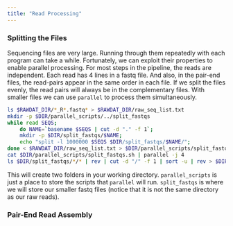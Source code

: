```yaml
---
title: "Read Processing"
---
```


### Splitting the Files

Sequencing files are very large. Running through them repeatedly with each program can take a while. Fortunately, we can exploit their properties to enable parallel processing. For most steps in the pipeline, the reads are independent. Each read has 4 lines in a fastq file. And also, in the pair-end files, the read-pairs appear in the same order in each file. If we split the files evenly, the read pairs will always be in the complementary files. With smaller files we can use `parallel` to process them simultaneously.

```bash
ls $RAWDAT_DIR/*_R*.fastq* > $RAWDAT_DIR/raw_seq_list.txt
mkdir -p $DIR/parallel_scripts/../split_fastqs
while read SEQS; 
	do NAME=`basename $SEQS | cut -d "." -f 1`; 
	mkdir -p $DIR/split_fastqs/$NAME; 
	echo "split -l 1000000 $SEQS $DIR/split_fastqs/$NAME/"; 
done < $RAWDAT_DIR/raw_seq_list.txt > $DIR/parallel_scripts/split_fastqs.sh
cat $DIR/parallel_scripts/split_fastqs.sh | parallel -j 4
ls $DIR/split_fastqs/*/* | rev | cut -d "/" -f 1 | sort -u | rev > $DIR/seqs_list.txt
```

This will create two folders in your working directory. `parallel_scripts` is just a place to store the scripts that `parallel` will run. `split_fastqs` is where we will store our smaller fastq files (notice that it is not the same directory as our raw reads).

### Pair-End Read Assembly

